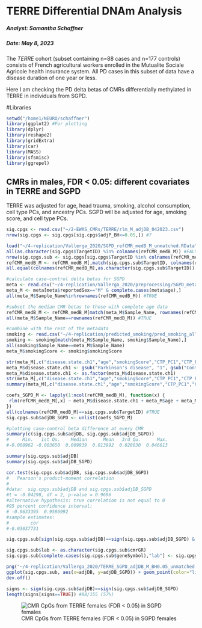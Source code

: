TERRE Differential DNAm Analysis
===============================================================

##### Analyst: Samantha Schaffner
##### Date: May 8, 2023
  
The *TERRE* cohort (subset containing n=88 cases and n=177 controls) consists of French agricultural workers enrolled in the Mutualite Sociale Agricole health insurance system. All PD cases in this subset of data have a disease duration of one year or less. 

Here I am checking the PD delta betas of CMRs differentially methylated in TERRE in individuals from SGPD.

#Libraries
```r
setwd("/home1/NEURO/schaffner")
library(ggplot2) #For plotting
library(dplyr)
library(reshape2)
library(gridExtra)
library(car)
library(MASS)
library(sfsmisc)
library(ggrepel)
```

## CMRs in males, FDR < 0.05: different covariates in TERRE and SGPD

TERRE was adjusted for age, head trauma, smoking, alcohol consumption, cell type PCs, and ancestry PCs. SGPD will be adjusted for age, smoking score, and cell type PCs.

```r
sig.cpgs <- read.csv("~/2-EWAS_CMRs/TERRE/rlm_M_adjDB_042023.csv")
nrow(sig.cpgs <- sig.cpgs[sig.cpgs$adjP_BH<=0.05,]) #7

load("~/4-replication/Vallerga_2020/SGPD_refCMR_medB_M_unmatched.RData")
all(as.character(sig.cpgs$TargetID) %in% colnames(refCMR_medB_M)) #FALSE
nrow(sig.cpgs.sub <- sig.cpgs[sig.cpgs$TargetID %in% colnames(refCMR_medB_M),]) #4 CpGs in 450K CMRs
refCMR_medB_M <- refCMR_medB_M[,match(sig.cpgs.sub$TargetID, colnames(refCMR_medB_M))]
all.equal(colnames(refCMR_medB_M),as.character(sig.cpgs.sub$TargetID)) #TRUE

#calculate case-control delta betas for SGPD
meta <- read.csv("~/4-replication/Vallerga_2020/preprocessing/SGPD_meta_celltypePCs_age.csv")
meta_M <- meta[meta$reportedSex=="M" & complete.cases(meta$age),]
all(meta_M$Sample_Name%in%rownames(refCMR_medB_M)) #TRUE

#subset the median CMR betas to those with complete age data
refCMR_medB_M <- refCMR_medB_M[match(meta_M$Sample_Name, rownames(refCMR_medB_M)),]
all(meta_M$Sample_Name==rownames(refCMR_medB_M)) #TRUE

#combine with the rest of the metadata
smoking <- read.csv("~/4-replication/predicted_smoking/pred_smoking_all_cohorts.csv")
smoking <- smoking[match(meta_M$Sample_Name, smoking$Sample_Name),]
all(smoking$Sample_Name==meta_M$Sample_Name)
meta_M$smokingScore <- smoking$smokingScore

str(meta_M[,c("disease.state.ch1","age","smokingScore","CTP_PC1","CTP_PC2","CTP_PC3")])
meta_M$disease.state.ch1 <- gsub("Parkinson's disease", "1", gsub("Control","0", meta_M$disease.state.ch1))
meta_M$disease.state.ch1 <- as.factor(meta_M$disease.state.ch1)
str(meta_M[,c("disease.state.ch1","age","smokingScore","CTP_PC1","CTP_PC2","CTP_PC3")])
summary(meta_M[,c("disease.state.ch1","age","smokingScore","CTP_PC1","CTP_PC2","CTP_PC3")])

coefs_SGPD_M <- lapply(1:ncol(refCMR_medB_M), function(x) {
 rlm(refCMR_medB_M[,x] ~ meta_M$disease.state.ch1 + meta_M$age + meta_M$smokingScore + meta_M$CTP_PC1 + meta_M$CTP_PC2 + meta_M$CTP_PC3, psi = psi.huber, maxit=500)$coefficients[2]
})
all(colnames(refCMR_medB_M)==sig.cpgs.sub$TargetID) #TRUE
sig.cpgs.sub$adjDB_SGPD <- unlist(coefs_SGPD_M)

#plotting case-control beta difference at every CMR
summary(c(sig.cpgs.sub$adjDB, sig.cpgs.sub$adjDB_SGPD))
#     Min.   1st Qu.    Median      Mean   3rd Qu.      Max. 
#-0.008962 -0.003650  0.009939  0.013992  0.028030  0.046613 

summary(sig.cpgs.sub$adjDB)
summary(sig.cpgs.sub$adjDB_SGPD)

cor.test(sig.cpgs.sub$adjDB, sig.cpgs.sub$adjDB_SGPD)
#	Pearson's product-moment correlation
#
#data:  sig.cpgs.sub$adjDB and sig.cpgs.sub$adjDB_SGPD
#t = -0.04298, df = 2, p-value = 0.9696
#alternative hypothesis: true correlation is not equal to 0
#95 percent confidence interval:
# -0.9633395  0.9586992
#sample estimates:
#        cor 
#-0.03037731

sig.cpgs.sub[sign(sig.cpgs.sub$adjDB)==sign(sig.cpgs.sub$adjDB_SGPD) & abs(sig.cpgs.sub$adjDB)>=0.03 & abs(sig.cpgs.sub$adjDB_SGPD)>=0.03,c("cmrGR","geneSymbol","adjDB","adjDB_SGPD")] #none

sig.cpgs.sub$lab <- as.character(sig.cpgs.sub$cmrGR)
sig.cpgs.sub[complete.cases(sig.cpgs.sub$geneSymbol),"lab"] <- sig.cpgs.sub[complete.cases(sig.cpgs.sub$geneSymbol),"geneSymbol"]

png("~/4-replication/Vallerga_2020/TERRE_SGPD_adjDB_M_BH0.05_unmatched.png", width=300, height=300)
ggplot(sig.cpgs.sub, aes(x=adjDB, y=adjDB_SGPD)) + geom_point(color="lightsteelblue4", size=5, alpha=0.6) + theme_bw() + xlab("TERRE Adjusted Delta Beta") + ylab("SGPD Adjusted Delta Beta") + xlim(c(-0.16,0.16)) + ylim(c(-0.05,0.05)) + ggtitle("TERRE (n = 118) vs. SGPD (n = 778)") + coord_cartesian(clip="off")+ geom_label_repel(data=sig.cpgs.sub, aes(label = lab), size = 3, force=50, max.overlaps=Inf)
dev.off()

signs <- sign(sig.cpgs.sub$adjDB)==sign(sig.cpgs.sub$adjDB_SGPD)
length(signs[signs==TRUE]) #88/155 (57%)
```
![CMR CpGs from TERRE females (FDR < 0.05) in SGPD females](/home1/NEURO/schaffner/4-replication/Vallerga_2020/TERRE_SGPD_adjDB_F_BH0.05_unmatched.png)
